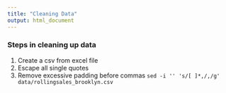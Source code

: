 ```yaml
---
title: "Cleaning Data"
output: html_document
---
```


### Steps in cleaning up data

1. Create a csv from excel file
2. Escape all single quotes
3. Remove excessive padding before commas `sed -i '' 's/[ ]*,/,/g' data/rollingsales_brooklyn.csv`